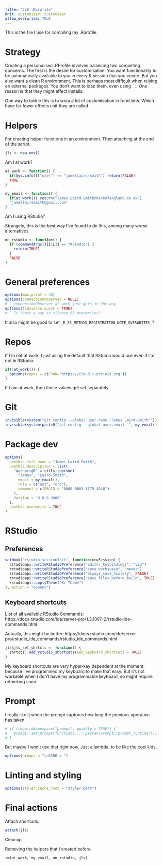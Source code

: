 ---
title: "JLS .Rprofile"
knit: customiser::customiser
allow_overwrite: TRUE
---

This is the file I use for compiling my .Rprofile.

# Strategy

Creating a personalised .RProfile involves balancing two competing concerns.
The first is the desire for customisation. You want functionality to be 
automatically available to you in every R session that you create. But you
also want a clean R environment. This is perhaps most difficult when relying 
on external packages. You don't want to load them, even using `::`. One reason 
is that they might affect installs.

One way to tackle this is to wrap a lot of customisation in functions. Which 
have far fewer effects unit they are called.

# Helpers

For creating helper functions in an environment. Then attaching at the end of
the script.

```{r}
jls <- new.env()
```


Am I at work?

```{r}
at_work <- function() {
  if(Sys.info()["user"] == "jameslaird-smith") return(FALSE)
  TRUE
}

my_email <- function() {
  if(at_work()) return("James.Laird-Smith@bankofengland.co.uk")
  "jameslairdsmith@gmail.com"
}
```

Am I using RStudio?

Strangely, this is the best way I've found to do this, among many worse 
[alternatives](https://twitter.com/JLS_DataScience/status/1587904642670804993?s=20&t=tTPjcXTZW61NZS7fuYDDhQ)

```{r}
on_rstudio <- function() {
  if (commandArgs()[[1L]] == "RStudio") {
    return(TRUE)
  }
  FALSE
}
```

# General preferences

```{r}
options(max.print = 40)
options(connectionObserver = NULL)
# ^ connectionObserver at work just gets in the way.
options(tidyverse.quiet = TRUE)
# ^ Is there a way to silence S3 overwrites?
```

It also might be good to set `_R_S3_METHOD_REGISTRATION_NOTE_OVERWRITES_`?

# Repos

If I'm not at work, I just using the default that RStudio would use even if
I'm not in RStudio.

```{r}
if(!at_work()) {
  options(repos = c(CRAN='https://cloud.r-project.org'))
}
```

If I am at work, then these values get set separately.

# Git

```{r}
invisible(system("git config --global user.name 'James Laird-Smith'"))
invisible(system(paste0("git config --global user.email '", my_email(), "'")))
```

# Package dev

```{r}
options(
  usethis.full_name = "James Laird-Smith",
  usethis.description = list(
    "Authors@R" = utils::person(
      "James", "Laird-Smith",
      email = my_email(),
      role = c("aut", "cre"),
      comment = c(ORCID = "0000-0003-1175-4046")
    ),
    Version = "0.0.0.9000"
  ),
  usethis.overwrite = TRUE
)
```


# RStudio 

## Preferences

```{r}
setHook("rstudio.sessionInit", function(newSession) {
  rstudioapi::writeRStudioPreference("editor_keybindings", "vim")
  rstudioapi::writeRStudioPreference("save_workspace", "never")
  rstudioapi::writeRStudioPreference("always_save_history", FALSE)
  rstudioapi::writeRStudioPreference("save_files_before_build", TRUE)
  rstudioapi::applyTheme("Kr Theme")
}, action = "append")
```

## Keyboard shortcuts

List of all available RStudio Commands: https://docs.rstudio.com/ide/server-pro/1.3.1007-2/rstudio-ide-commands.html

Actually, this might be better: https://docs.rstudio.com/ide/server-pro/rstudio_ide_commands/rstudio_ide_commands.html

```{r}
jls$jls_set_shrtcts <- function() {
  shrtcts::add_rstudio_shortcuts(set_keyboard_shortcuts = TRUE)
}
```

My keyboard shortcuts are very hyper-key dependent at the moment, because I've
programmed my keyboard to make that easy. But it's not workable when I don't 
have my programmable keyboard, so might require rethinking soon.

# Prompt

I really like it when the prompt captures how long the previous operation has
taken.

```{r}
# if (requireNamespace("prompt", quietly = TRUE)) {
#   prompt::set_prompt(function(...) paste0(prompt::prompt_runtime()))
# }
```

But maybe I won't use that right now. Just a lambda, to be like the cool kids.

```{r}
options(prompt = "\u03BB > ")
```


# Linting and styling

```{r}
options(styler.cache_root = "styler-perm")
```

# Final actions

Attach shortcuts.

```{r}
attach(jls)
```

Cleanup

Removing the helpers that I created before.

```{r}
rm(at_work, my_email, on_rstudio, jls)
```
